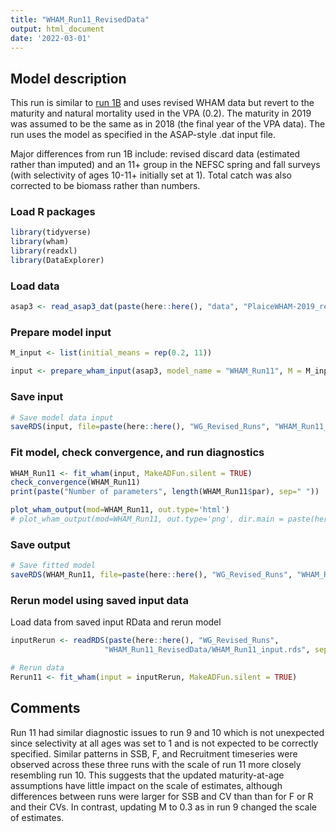 ```yaml
---
title: "WHAM_Run11_RevisedData"
output: html_document
date: '2022-03-01'
---
```


## Model description

This run is similar to [run 1B](https://github.com/ahart1/PlaiceWG2021/blob/main/Plaice_Baseline_UpdatedData_Runs.Rmd) and uses revised WHAM data but revert to the maturity and natural mortality used in the VPA (0.2). The maturity in 2019 was assumed to be the same as in 2018 (the final year of the VPA data).  The run uses the model as specified in the ASAP-style .dat input file.

Major differences from run 1B include: revised discard data (estimated rather than imputed) and an 11+ group in the NEFSC spring and fall surveys (with selectivity of ages 10-11+ initially set at 1). Total catch was also corrected to be biomass rather than numbers. 

### Load R packages
```r
library(tidyverse)
library(wham)
library(readxl)
library(DataExplorer)
```

### Load data
```r
asap3 <- read_asap3_dat(paste(here::here(), "data", "PlaiceWHAM-2019_revised_NEFSC-LW-WAA_VPA-Mat.DAT", sep="/"))
```

### Prepare model input
```r
M_input <- list(initial_means = rep(0.2, 11))

input <- prepare_wham_input(asap3, model_name = "WHAM_Run11", M = M_input) 
```

### Save input
```r
# Save model data input
saveRDS(input, file=paste(here::here(), "WG_Revised_Runs", "WHAM_Run11_RevisedData", "WHAM_Run11_input.rds", sep="/"))
```

### Fit model, check convergence, and run diagnostics
```r
WHAM_Run11 <- fit_wham(input, MakeADFun.silent = TRUE) 
check_convergence(WHAM_Run11)
print(paste("Number of parameters", length(WHAM_Run11$par), sep=" "))

plot_wham_output(mod=WHAM_Run11, out.type='html')
# plot_wham_output(mod=WHAM_Run11, out.type='png', dir.main = paste(here::here(), "WHAM_Run11", sep="/"))
```

### Save output
```r
# Save fitted model
saveRDS(WHAM_Run11, file=paste(here::here(), "WG_Revised_Runs", "WHAM_Run11_RevisedData", "WHAM_Run11_model.rds", sep="/"))
```

### Rerun model using saved input data
Load data from saved input RData and rerun model
```r
inputRerun <- readRDS(paste(here::here(), "WG_Revised_Runs",
                     "WHAM_Run11_RevisedData/WHAM_Run11_input.rds", sep="/"))

# Rerun data
Rerun11 <- fit_wham(input = inputRerun, MakeADFun.silent = TRUE)
```

## Comments
Run 11 had similar diagnostic issues to run 9 and 10 which is not unexpected since selectivity at all ages was set to 1 and is not expected to be correctly specified. Similar patterns in SSB, F, and Recruitment timeseries were observed across these three runs with the scale of run 11 more closely resembling run 10. This suggests that the updated maturity-at-age assumptions have little impact on the scale of estimates, although differences between runs were larger for SSB and CV than than for F or R and their CVs. In contrast, updating M to 0.3 as in run 9 changed the scale of estimates.

